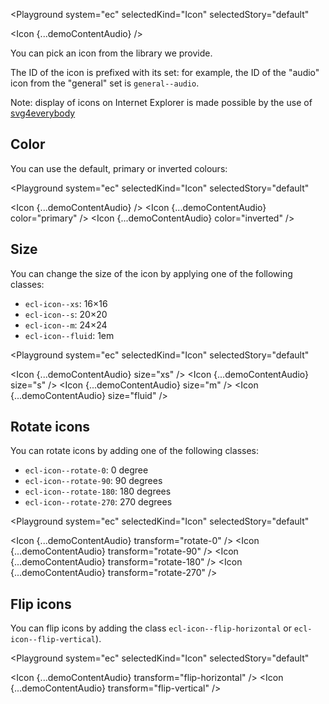 
<Playground
  system="ec"
  selectedKind="Icon"
  selectedStory="default"
>
  <Icon {...demoContentAudio} />
</Playground>

You can pick an icon from <Link to="/ec/guidelines/iconography/">the library we provide</Link>.

The ID of the icon is prefixed with its set: for example, the ID of the "audio" icon from the "general" set is `general--audio`.

Note: display of icons on Internet Explorer is made possible by the use of [svg4everybody](https://github.com/jonathantneal/svg4everybody)

## Color

You can use the default, primary or inverted colours:

<Playground
  system="ec"
  selectedKind="Icon"
  selectedStory="default"
>
  <Icon {...demoContentAudio} />
  <Icon {...demoContentAudio} color="primary" />
  <Icon {...demoContentAudio} color="inverted" />
</Playground>

## Size

You can change the size of the icon by applying one of the following classes:

- `ecl-icon--xs`: 16&times;16
- `ecl-icon--s`: 20&times;20
- `ecl-icon--m`: 24&times;24
- `ecl-icon--fluid`: 1em

<Playground
  system="ec"
  selectedKind="Icon"
  selectedStory="default"
>
  <Icon {...demoContentAudio} size="xs" />
  <Icon {...demoContentAudio} size="s" />
  <Icon {...demoContentAudio} size="m" />
  <Icon {...demoContentAudio} size="fluid" />
</Playground>

## Rotate icons

You can rotate icons by adding one of the following classes:

- `ecl-icon--rotate-0`: 0 degree
- `ecl-icon--rotate-90`: 90 degrees
- `ecl-icon--rotate-180`: 180 degrees
- `ecl-icon--rotate-270`: 270 degrees

<Playground
  system="ec"
  selectedKind="Icon"
  selectedStory="default"
>
  <Icon {...demoContentAudio} transform="rotate-0" />
  <Icon {...demoContentAudio} transform="rotate-90" />
  <Icon {...demoContentAudio} transform="rotate-180" />
  <Icon {...demoContentAudio} transform="rotate-270" />
</Playground>

## Flip icons

You can flip icons by adding the class `ecl-icon--flip-horizontal` or `ecl-icon--flip-vertical`).

<Playground
  system="ec"
  selectedKind="Icon"
  selectedStory="default"
>
  <Icon {...demoContentAudio} transform="flip-horizontal" />
  <Icon {...demoContentAudio} transform="flip-vertical" />
</Playground>
